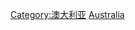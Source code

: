 {{catmore}}
{{Commonscat|Transport in Australia}}

[[Category:澳大利亚|Category:澳大利亚]]
[[Category:大洋洲各国交通|Australia]]